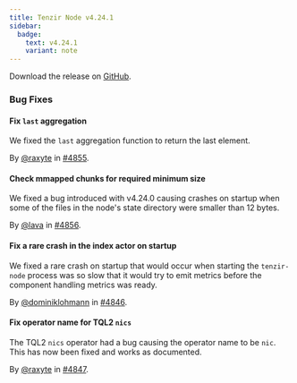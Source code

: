 ```yaml
---
title: Tenzir Node v4.24.1
sidebar:
  badge:
    text: v4.24.1
    variant: note
---
```


Download the release on [GitHub](https://github.com/tenzir/tenzir/releases/tag/v4.24.1).

### Bug Fixes

#### Fix `last` aggregation

We fixed the `last` aggregation function to return the last element.

By [@raxyte](https://github.com/raxyte) in [#4855](https://github.com/tenzir/tenzir/pull/4855).

#### Check mmapped chunks for required minimum size

We fixed a bug introduced with v4.24.0 causing crashes on startup when some
of the files in the node's state directory were smaller than 12 bytes.

By [@lava](https://github.com/lava) in [#4856](https://github.com/tenzir/tenzir/pull/4856).

#### Fix a rare crash in the index actor on startup

We fixed a rare crash on startup that would occur when starting the
`tenzir-node` process was so slow that it would try to emit metrics before the
component handling metrics was ready.

By [@dominiklohmann](https://github.com/dominiklohmann) in [#4846](https://github.com/tenzir/tenzir/pull/4846).

#### Fix operator name for TQL2 `nics`

The TQL2 `nics` operator had a bug causing the operator name to be `nic`.
This has now been fixed and works as documented.

By [@raxyte](https://github.com/raxyte) in [#4847](https://github.com/tenzir/tenzir/pull/4847).
